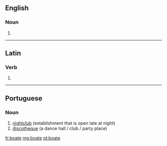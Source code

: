 ==English==

===Noun===
{{en-noun}}

# {{obsolete spelling of|boat}}

----

==Latin==

===Verb===
{{la-verb-form|boāte}}

# {{conjugation of|boo|boō|1|p|pres|act|imp|lang=la}}

----

==Portuguese==

===Noun===
{{pt-noun}}

# [[nightclub]] (establishment that is open late at night)
# [[discotheque]] (a dance hall / club / party place)

{{tbot entry|Portuguese|nightclub|2009|November|pt}}

[[fr:boate]]
[[mg:boate]]
[[pt:boate]]